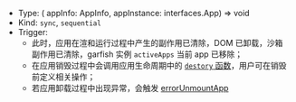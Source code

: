 
- Type: <Highlight> ( appInfo: AppInfo, appInstance: interfaces.App) => void </Highlight>
- Kind: `sync`, `sequential`
- Trigger:
  - 此时，应用在渲和运行过程中产生的副作用已清除，DOM 已卸载，沙箱副作用已清除，garfish 实例 `activeApps` 当前 app 已移除；
  - 在应用销毁过程中会调用应用生命周期中的 [`destory` 函数](../guide/start#2导出-provider-函数)，用户可在销毁前定义相关操作；
  - 若应用卸载过程中出现异常，会触发 [errorUnmountApp](/api/run#errorUnmountApp)
